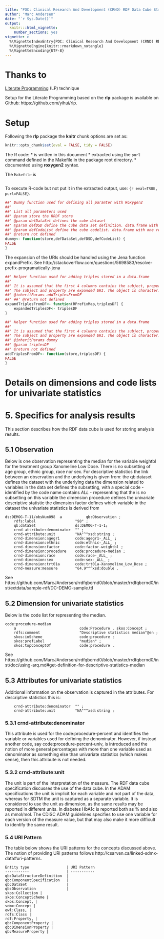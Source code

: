 ```yaml
---
title: "POC: Clinical Research And Development (CRND) RDF Data Cube Structure created Using Literate Programming Techniques"
author: "Marc Andersen"
date: "`r Sys.Date()`"
output:
  knitr:::html_vignette:
    number_sections: yes
vignette: >
  %\VignetteIndexEntry{POC: Clinical Research And Development (CRND) RDF Data Cube Structure created Using Literate Programming Techniques}
  %\VignetteEngine{knitr::rmarkdown_notangle}
  %\VignetteEncoding{UTF-8}
---
```


# Thanks to

[Literate Programming](http://en.wikipedia.org/wiki/Literate_programming) (LP) technique

Setup for the Literate Programming based on the **rlp** package is available on Github: https://github.com/yihui/rlp. 

# Setup

Following the **rlp** package the **knitr** chunk options are set as:

```r
knitr::opts_chunk$set(eval = FALSE, tidy = FALSE)
```
The R code:
* is written in this document
* extracted using the `purl` command defined in the Makefile in the package root directory.
* documented using **roxygen2** syntax.

The `Makefile` is

```r
```

To execute R-code but not put it in the extracted output, use: `{r eval=TRUE, purl=FALSE}`.


```r
##' Dummy function used for defining all paramter with Roxygen2
##' 
##' List all parameters used
##' @param store the RRDF store
##' @param defDataSet defines the cube dataset
##' @param defDSD define the cube data set definition. data.frame with one row for each item
##' @param defCodeList define the cube codelist. data.frame with one row for each code level, and columns for dimension name (variable name), value (as charactere), RDF data type (?)
##' @return not defined
dummy<- function(store,defDataSet,defDSD,defCodeList) {
FALSE
}
```

The expansion of the URIs should be handled using the Jena function expandPrefix.
See http://stackoverflow.com/questions/5698583/resolve-prefix-programatically-jena

```r
##' Helper function used for adding triples stored in a data.frame
##' 
##' It is assumed that the first 4 columns contains the subject, property and object and datatype
##' The subject and property are expanded URI. The object is character.
##' @inheritParams addTriplesFromDF
##' ##' @return not defined
expandTriplesFromDF<- function(RPrefixMap,triplesDF) {
    expandedTriplesDF<- triplesDF
}
```

```r
##' Helper function used for adding triples stored in a data.frame
##' 
##' It is assumed that the first 4 columns contains the subject, property and object and datatype
##' The subject and property are expanded URI. The object is character.
##' @inheritParams dummy
##' @param triplesDF
##' @return not defined
addTriplesFromDF<- function(store,triplesDF) {
FALSE
}
```

# Details on dimensions and code lists for univariate statistics

# 5. Specifics for analysis results

This section describes how the RDF data cube is used for storing analysis results.

## 5.1 Observation

Below is one observation representing the median for the variable
weightbl for the treatment group Xanomeline Low Dose. There is no
subsetting of age group, ethnic group, race nor sex. For descriptive
statistics the link between an observation and the underlying is given
from: the qb:dataset defines the dataset with the underlying data the
dimension related to variables in the data set defines the subsetting,
with a special code - identified by the code name contains _ALL_ -
representing that the is no subsetting on this variable the dimension
procedure defines the univariate descriptive statistic the dimension
factor defines which variable in the dataset the univariate statistics
is derived from

	ds:DEMOG-T-11/obsNum098  a           qb:Observation ;
        rdfs:label                  "98" ;
        qb:dataSet                  ds:DEMOG-T-1-1;
        crnd-attribute:denominator  "" ;
        crnd-attribute:unit         "NA"^^xsd:string ;
        crnd-dimension:agegr1       code:agegr1-_ALL_ ;
        crnd-dimension:ethnic       code:ethnic-_ALL_ ;
        crnd-dimension:factor       code:factor-weightbl ;
        crnd-dimension:procedure    code:procedure-median ;
        crnd-dimension:race         code:race-_ALL_ ;
        crnd-dimension:sex          code:sex-_ALL_ ;
        crnd-dimension:trt01a       code:trt01a-Xanomeline_Low_Dose ;
        crnd-measure:measure        "64.9"^^xsd:double .

See https://github.com/MarcJAndersen/rrdfqbcrnd0/blob/master/rrdfqbcrnd0/inst/extdata/sample-rdf/DC-DEMO-sample.ttl 

## 5.2 Dimension for univariate statistics
Below is the code list for representing the median. 

	code:procedure-median
        a                             code:Procedure , skos:Concept ;
        rdfs:comment                  "Descriptive statistics median"@en ;
        skos:inScheme                 code:procedure ;
        skos:prefLabel                "median" ;
        skos:topConceptOf             code:procedure .
See https://github.com/MarcJAndersen/rrdfqbcrnd0/blob/master/rrdfqbcrnd0/inst/doc/using-arq.md#get-definition-for-descriptive-statistics-median

## 5.3 Attributes for univariate statistics
Additional information on the observation is captured in the attributes. For descriptive statistics this is:

        crnd-attribute:denominator  "" ;
        crnd-attribute:unit         "NA"^^xsd:string ;

### 5.3.1 crnd-attribute:denominator
This attribute is used for the code:procedure-percent and identifies the variable or variables used for defining the denominator. However, if instead another code, say code:procedure-percent-univ, is introduced and the notion of more general percentages with more than one variable used as denominator as something else than univariate statistics (which makes sense), then this attribute is not needed.

### 5.3.2 crnd-attribute:unit

The unit is part of the interpretation of the measure. The RDF data cube specification discusses the use of the data cube. In the ADAM specifications the unit is implicit for each variable and not part of the data, whereas for SDTM the unit is captured as a separate variable. It is considered to use the unit as dimension, as the same results may be reported in different units. In diabetes HbA1c is reported both as % and also as mmol/mol. The CDISC ADAM guidelines specifies to use one variable for each version of the measure value, but that may also make it more difficult to identify the same result.

### 5.4 URI Pattern
The table below shows the URI patterns for the concepts discussed above. The notion of providing URI patterns follows http://csarven.ca/linked-sdmx-data#uri-patterns.


	Entity type                 | URI Pattern
	-----------                 | -----------
	qb:DataStructureDefinition  | 
	qb:ComponentSpecification   | 
	qb:DataSet                  | 
	qb:Observation              | 
	skos:Collection | 
	skos:ConceptScheme | 
	skos:Concept, | 
	sdmx:Concept | 
	owl:Class, | 
	rdfs:Class | 
	rdf:Property, | 
	qb:ComponentProperty | 
	qb:DimensionProperty | 
	qb:MeasureProperty | 

